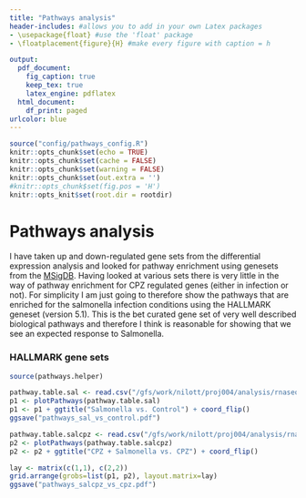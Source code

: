 ```yaml
---
title: "Pathways analysis"
header-includes: #allows you to add in your own Latex packages
- \usepackage{float} #use the 'float' package
- \floatplacement{figure}{H} #make every figure with caption = h

output:
  pdf_document:
    fig_caption: true
    keep_tex: true
    latex_engine: pdflatex
  html_document:
    df_print: paged
urlcolor: blue
---
```


```r
source("config/pathways_config.R")
knitr::opts_chunk$set(echo = TRUE)
knitr::opts_chunk$set(cache = FALSE)
knitr::opts_chunk$set(warning = FALSE)
knitr::opts_chunk$set(out.extra = '')
#knitr::opts_chunk$set(fig.pos = 'H')
knitr::opts_knit$set(root.dir = rootdir)
```

# Pathways analysis

I have taken up and down-regulated gene sets from the differential expression analysis and looked for pathway enrichment
using genesets from the [MSigDB](http://software.broadinstitute.org/gsea/msigdb/). Having looked at various sets there
is very little in the way of pathway enrichment for CPZ regulated genes (either in infection or not). For simplicity I
am just going to therefore show the pathways that are enriched for the salmonella infection conditions using the HALLMARK
geneset (version 5.1). This is the bet curated gene set of very well described biological pathways and therefore I think
is reasonable for showing that we see an expected response to Salmonella.

### HALLMARK gene sets


```r

source(pathways.helper)

pathway.table.sal <- read.csv("/gfs/work/nilott/proj004/analysis/rnaseq/enrichments/sal.control.up/hallmarks/h.all.v5.1.symbols.foreground.results", header=T, stringsAsFactors=F, sep="\t")
p1 <- plotPathways(pathway.table.sal)
p1 <- p1 + ggtitle("Salmonella vs. Control") + coord_flip()
ggsave("pathways_sal_vs_control.pdf")

pathway.table.salcpz <- read.csv("/gfs/work/nilott/proj004/analysis/rnaseq/enrichments/salcpz.cpz.up/hallmarks/h.all.v5.1.symbols.foreground.results", header=T, stringsAsFactors=F, sep="\t")
p2 <- plotPathways(pathway.table.salcpz)
p2 <- p2 + ggtitle("CPZ + Salmonella vs. CPZ") + coord_flip()

lay <- matrix(c(1,1), c(2,2))
grid.arrange(grobs=list(p1, p2), layout.matrix=lay)
ggsave("pathways_salcpz_vs_cpz.pdf")

```

